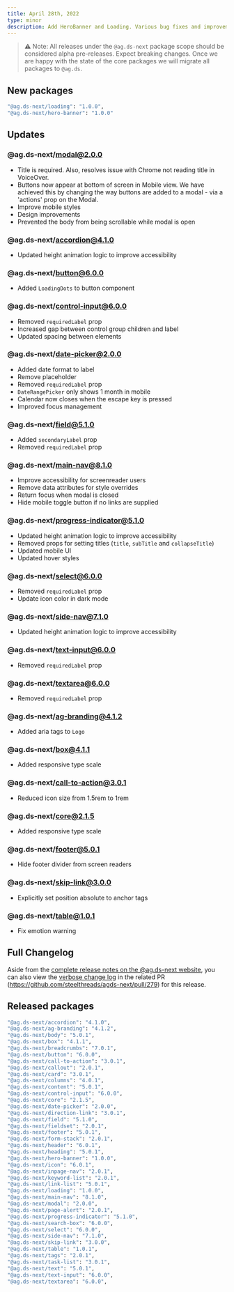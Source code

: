 ```yaml
---
title: April 28th, 2022
type: minor
description: Add HeroBanner and Loading. Various bug fixes and improvements.
---
```


> ⚠️ Note: All releases under the `@ag.ds-next` package scope should be considered alpha pre-releases. Expect breaking changes. Once we are happy with the state of the core packages we will migrate all packages to `@ag.ds`.

## New packages

```sh
"@ag.ds-next/loading": "1.0.0",
"@ag.ds-next/hero-banner": "1.0.0"
```

## Updates

### @ag.ds-next/modal@2.0.0

- Title is required. Also, resolves issue with Chrome not reading title in VoiceOver.
- Buttons now appear at bottom of screen in Mobile view. We have achieved this by changing the way buttons are added to a modal - via a 'actions' prop on the Modal.
- Improve mobile styles
- Design improvements
- Prevented the body from being scrollable while modal is open

### @ag.ds-next/accordion@4.1.0

- Updated height animation logic to improve accessibility

### @ag.ds-next/button@6.0.0

- Added `LoadingDots` to button component

### @ag.ds-next/control-input@6.0.0

- Removed `requiredLabel` prop
- Increased gap between control group children and label
- Updated spacing between elements

### @ag.ds-next/date-picker@2.0.0

- Added date format to label
- Remove placeholder
- Removed `requiredLabel` prop
- `DateRangePicker` only shows 1 month in mobile
- Calendar now closes when the escape key is pressed
- Improved focus management

### @ag.ds-next/field@5.1.0

- Added `secondaryLabel` prop
- Removed `requiredLabel` prop

### @ag.ds-next/main-nav@8.1.0

- Improve accessibility for screenreader users
- Remove data attributes for style overrides
- Return focus when modal is closed
- Hide mobile toggle button if no links are supplied

### @ag.ds-next/progress-indicator@5.1.0

- Updated height animation logic to improve accessibility
- Removed props for setting titles (`title`, `subTitle` and `collapseTitle`)
- Updated mobile UI
- Updated hover styles

### @ag.ds-next/select@6.0.0

- Removed `requiredLabel` prop
- Update icon color in dark mode

### @ag.ds-next/side-nav@7.1.0

- Updated height animation logic to improve accessibility

### @ag.ds-next/text-input@6.0.0

- Removed `requiredLabel` prop

### @ag.ds-next/textarea@6.0.0

- Removed `requiredLabel` prop

### @ag.ds-next/ag-branding@4.1.2

- Added aria tags to `Logo`

### @ag.ds-next/box@4.1.1

- Added responsive type scale

### @ag.ds-next/call-to-action@3.0.1

- Reduced icon size from 1.5rem to 1rem

### @ag.ds-next/core@2.1.5

- Added responsive type scale

### @ag.ds-next/footer@5.0.1

- Hide footer divider from screen readers

### @ag.ds-next/skip-link@3.0.0

- Explicitly set position absolute to anchor tags

### @ag.ds-next/table@1.0.1

- Fix emotion warning

## Full Changelog

Aside from the [complete release notes on the @ag.ds-next website](https://steelthreads.github.io/agds-next/releases/2022-04-28), you can also view the [verbose change log](https://github.com/steelthreads/agds-next/pull/279) in the related PR (https://github.com/steelthreads/agds-next/pull/279) for this release.

## Released packages

```sh
"@ag.ds-next/accordion": "4.1.0",
"@ag.ds-next/ag-branding": "4.1.2",
"@ag.ds-next/body": "5.0.1",
"@ag.ds-next/box": "4.1.1",
"@ag.ds-next/breadcrumbs": "7.0.1",
"@ag.ds-next/button": "6.0.0",
"@ag.ds-next/call-to-action": "3.0.1",
"@ag.ds-next/callout": "2.0.1",
"@ag.ds-next/card": "3.0.1",
"@ag.ds-next/columns": "4.0.1",
"@ag.ds-next/content": "5.0.1",
"@ag.ds-next/control-input": "6.0.0",
"@ag.ds-next/core": "2.1.5",
"@ag.ds-next/date-picker": "2.0.0",
"@ag.ds-next/direction-link": "3.0.1",
"@ag.ds-next/field": "5.1.0",
"@ag.ds-next/fieldset": "2.0.1",
"@ag.ds-next/footer": "5.0.1",
"@ag.ds-next/form-stack": "2.0.1",
"@ag.ds-next/header": "6.0.1",
"@ag.ds-next/heading": "5.0.1",
"@ag.ds-next/hero-banner": "1.0.0",
"@ag.ds-next/icon": "6.0.1",
"@ag.ds-next/inpage-nav": "2.0.1",
"@ag.ds-next/keyword-list": "2.0.1",
"@ag.ds-next/link-list": "5.0.1",
"@ag.ds-next/loading": "1.0.0",
"@ag.ds-next/main-nav": "8.1.0",
"@ag.ds-next/modal": "2.0.0",
"@ag.ds-next/page-alert": "2.0.1",
"@ag.ds-next/progress-indicator": "5.1.0",
"@ag.ds-next/search-box": "6.0.0",
"@ag.ds-next/select": "6.0.0",
"@ag.ds-next/side-nav": "7.1.0",
"@ag.ds-next/skip-link": "3.0.0",
"@ag.ds-next/table": "1.0.1",
"@ag.ds-next/tags": "2.0.1",
"@ag.ds-next/task-list": "3.0.1",
"@ag.ds-next/text": "5.0.1",
"@ag.ds-next/text-input": "6.0.0",
"@ag.ds-next/textarea": "6.0.0",
```
